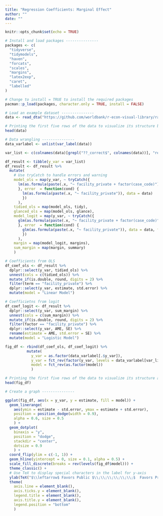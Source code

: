 ```yaml
---
title: "Regression Coefficients: Marginal Effect"
author: ""
date: ""
---
```


```r
knitr::opts_chunk$set(echo = TRUE)
```

```r
# Install and load packages ---------------
packages <- c(
  "tidyverse",
  "tidymodels",
  "haven",
  "forcats",
  "scales",
  "margins",
  "latex2exp",
  "caret",
  "labelled"
)

# Change to install = TRUE to install the required packages
pacman::p_load(packages, character.only = TRUE, install = FALSE)

# Load an example dataset ---------------
data <- read_dta("https://github.com/worldbank/r-econ-visual-library/raw/master/Library/Data/RegCoefME.dta")

# Printing the first five rows of the data to visualize its structure before data wrangling
head(data)

# Data wrangling ---------------
data_varlabel <- unlist(var_label(data))

var_list <- c(colnames(data)[grepl("??_correct$", colnames(data))], "refer", "med_any", "med_class_any_6", "med_class_any_16")

df_result <- tibble(y_var = var_list)
df_result <- df_result %>%
  mutate(
    # Use tryCatch to handle errors and warning 
    model_ols = map(y_var, ~ tryCatch({
      lm(as.formula(paste(.x, "~ facility_private + factor(case_code)")), data = data)
      }, error  = function(cond) {
        lm(as.formula(paste(.x, "~ facility_private")), data = data)
        })
      ),
    tidied_ols = map(model_ols, tidy),
    glanced_ols = map(model_ols, glance),
    model_logit = map(y_var, ~ tryCatch({
      glm(as.formula(paste(.x, "~ facility_private + factor(case_code)")), data = data, family = "binomial")
      }, error  = function(cond) {
        glm(as.formula(paste(.x, "~ facility_private")), data = data, family = "binomial")
        })
      ),
    margin = map(model_logit, margins),
    sum_margin = map(margin, summary)
    )

# Coefficients from OLS 
df_coef_ols <- df_result %>%
  dplyr::select(y_var, tidied_ols) %>%
  unnest(cols = c(tidied_ols)) %>%
  mutate_if(is.double, round, digits = 2) %>%
  filter(term == "facility_private") %>%
  dplyr::select(y_var, estimate, std.error) %>%
  mutate(model = "Linear Model")

# Coefficietns from logit
df_coef_logit <- df_result %>%
  dplyr::select(y_var, sum_margin) %>%
  unnest(cols = c(sum_margin)) %>%
  mutate_if(is.double, round, digits = 2) %>%
  filter(factor == "facility_private") %>%
  dplyr::select(y_var, AME, SE) %>%
  rename(estimate = AME, std.error = SE) %>%
  mutate(model = "Logistic Model")

fig_df <- rbind(df_coef_ols, df_coef_logit) %>%
          mutate(
            y_var = as.factor(data_varlabel[.$y_var]),
            y_var = fct_rev(factor(y_var, levels = data_varlabel[var_list])),
            model = fct_rev(as.factor(model))
            )

# Printing the first five rows of the data to visualize its structure after data wrangling
head(fig_df)

# Create a graph ---------------

ggplot(fig_df, aes(x = y_var, y = estimate, fill = model)) + 
  geom_linerange(
    aes(ymin = estimate - std.error, ymax = estimate + std.error), 
    position = position_dodge(width = 0.9),
    alpha = 0.6, size = 0.5
    ) +
  geom_dotplot(
    binaxis = "y", 
    position = "dodge",
    stackdir = "center",
    dotsize = 0.9
    ) +
  coord_flip(ylim = c(-1, 1)) +
  geom_hline(yintercept = 0, size = 0.1, alpha = 0.5) +
  scale_fill_discrete(breaks = rev(levels(fig_df$model))) +
  theme_classic() +
  # Use TeX to display special characters in the label for y-axis
  ylab(TeX("$\\leftarrow$ Favors Public $\\;\\;\\;\\;\\;\\;$  Favors Privte $\\rightarrow$")) +
  theme(
    axis.line = element_blank(),
    axis.ticks.y = element_blank(),
    legend.title = element_blank(),
    axis.title.y = element_blank(),
    legend.position = "bottom"
    )

```

